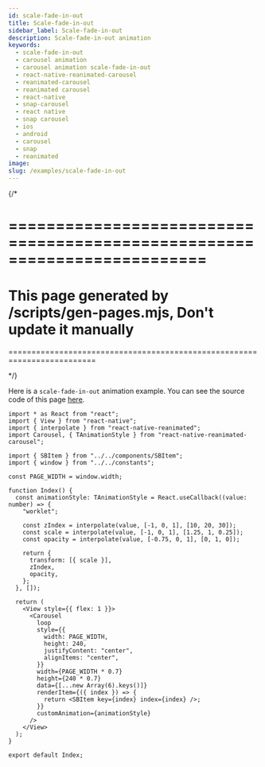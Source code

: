 ```yaml
---
id: scale-fade-in-out
title: Scale-fade-in-out
sidebar_label: Scale-fade-in-out
description: Scale-fade-in-out animation
keywords:
  - scale-fade-in-out
  - carousel animation
  - carousel animation scale-fade-in-out
  - react-native-reanimated-carousel
  - reanimated-carousel
  - reanimated carousel
  - react-native
  - snap-carousel
  - react native
  - snap carousel
  - ios
  - android
  - carousel
  - snap
  - reanimated
image:
slug: /examples/scale-fade-in-out
---
```


{/\*

# =========================================================================

# This page generated by /scripts/gen-pages.mjs, Don't update it manually

=========================================================================

\*/}

Here is a `scale-fade-in-out` animation example. You can see the source code of this page [here](https://github.com/dohooo/react-native-reanimated-carousel/blob/main/apps/app/src/pages/scale-fade-in-out/index.tsx).


<Page page="scale-fade-in-out" />

```tsx copy
import * as React from "react";
import { View } from "react-native";
import { interpolate } from "react-native-reanimated";
import Carousel, { TAnimationStyle } from "react-native-reanimated-carousel";

import { SBItem } from "../../components/SBItem";
import { window } from "../../constants";

const PAGE_WIDTH = window.width;

function Index() {
  const animationStyle: TAnimationStyle = React.useCallback((value: number) => {
    "worklet";

    const zIndex = interpolate(value, [-1, 0, 1], [10, 20, 30]);
    const scale = interpolate(value, [-1, 0, 1], [1.25, 1, 0.25]);
    const opacity = interpolate(value, [-0.75, 0, 1], [0, 1, 0]);

    return {
      transform: [{ scale }],
      zIndex,
      opacity,
    };
  }, []);

  return (
    <View style={{ flex: 1 }}>
      <Carousel
        loop
        style={{
          width: PAGE_WIDTH,
          height: 240,
          justifyContent: "center",
          alignItems: "center",
        }}
        width={PAGE_WIDTH * 0.7}
        height={240 * 0.7}
        data={[...new Array(6).keys()]}
        renderItem={({ index }) => {
          return <SBItem key={index} index={index} />;
        }}
        customAnimation={animationStyle}
      />
    </View>
  );
}

export default Index;
```
